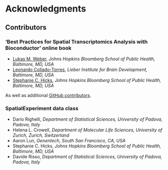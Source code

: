 # Acknowledgments {#sec-acknowledgments}


## Contributors


### 'Best Practices for Spatial Transcriptomics Analysis with Bioconductor' online book

- [Lukas M. Weber](https://lmweber.org/), *Johns Hopkins Bloomberg School of Public Health, Baltimore, MD, USA*
- [Leonardo Collado-Torres](https://lcolladotor.github.io/), *Lieber Institute for Brain Development, Baltimore, MD, USA*
- [Stephanie C. Hicks](https://www.stephaniehicks.com/), *Johns Hopkins Bloomberg School of Public Health, Baltimore, MD, USA*

As well as additional [GitHub contributors](https://github.com/lmweber/BestPracticesST/graphs/contributors).


### SpatialExperiment data class

- Dario Righelli, *Department of Statistical Sciences, University of Padova, Padova, Italy*
- Helena L. Crowell, *Department of Molecular Life Sciences, University of Zurich, Zurich, Switzerland*
- Aaron Lun, *Genentech, South San Francisco, CA, USA*
- Stephanie C. Hicks, *Johns Hopkins Bloomberg School of Public Health, Baltimore, MD, USA*
- Davide Risso, *Department of Statistical Sciences, University of Padova, Padova, Italy*
